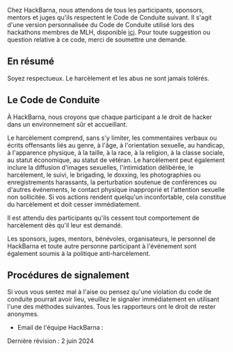 
Chez HackBarna, nous attendons de tous les participants, sponsors, mentors et juges qu'ils respectent le Code de Conduite suivant. Il s'agit d'une version personnalisée du Code de Conduite utilisé lors des hackathons membres de MLH, disponible [ici](https://static.mlh.io/docs/mlh-code-of-conduct.pdf). Pour toute suggestion ou question relative à ce code, merci de soumettre une demande.

## En résumé

Soyez respectueux. Le harcèlement et les abus ne sont jamais tolérés.

## Le Code de Conduite

À HackBarna, nous croyons que chaque participant a le droit de hacker dans un environnement sûr et accueillant.

Le harcèlement comprend, sans s'y limiter, les commentaires verbaux ou écrits offensants liés au genre, à l'âge, à l'orientation sexuelle, au handicap, à l'apparence physique, à la taille, à la race, à la religion, à la classe sociale, au statut économique, au statut de vétéran. Le harcèlement peut également inclure la diffusion d'images sexuelles, l'intimidation délibérée, le harcèlement, le suivi, le brigading, le doxxing, les photographies ou enregistrements harassants, la perturbation soutenue de conférences ou d'autres événements, le contact physique inapproprié et l'attention sexuelle non sollicitée. Si vos actions rendent quelqu'un inconfortable, cela constitue du harcèlement et doit cesser immédiatement.

Il est attendu des participants qu'ils cessent tout comportement de harcèlement dès qu'il leur est demandé.

Les sponsors, juges, mentors, bénévoles, organisateurs, le personnel de HackBarna et toute autre personne participant à l'événement sont également soumis à la politique anti-harcèlement.

## Procédures de signalement

Si vous vous sentez mal à l'aise ou pensez qu'une violation du code de conduite pourrait avoir lieu, veuillez le signaler immédiatement en utilisant l'une des méthodes suivantes. Tous les rapporteurs ont le droit de rester anonymes.

- Email de l'équipe HackBarna : <HideEmail emailAddr="team@hackbcn.com" />

Dernière révision : 2 juin 2024
